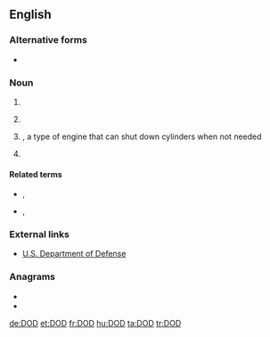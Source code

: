 {{also|dod|död|død}}
==English==

===Alternative forms===
* {{l|en|DoD}}

===Noun===
{{en-noun|?}}

# {{initialism of|[[date|Date]] of [[death|Death]]|lang=en}}
# {{lb|en|US|military}} {{initialism of|w:Department of Defense|Department of Defense|lang=en}}
# {{lb|en|automotive}} {{initialism of|displacement-on-demand|lang=en}}, a type of engine that can shut down cylinders when not needed
# {{lb|en|printing}} {{initialism of|drop-on-demand|lang=en}}

====Related terms====
* {{sense|military}} {{l|en|DND}}, {{l|en|MOD}}
* {{sense|printing}} {{l|en|CIJ}}, {{l|en|TIJ}}

===External links===
* [http://www.defenselink.mil/ U.S. Department of Defense]

===Anagrams===
* {{l|en|DDO}}
* {{l|en|odd}}

[[de:DOD]]
[[et:DOD]]
[[fr:DOD]]
[[hu:DOD]]
[[ta:DOD]]
[[tr:DOD]]